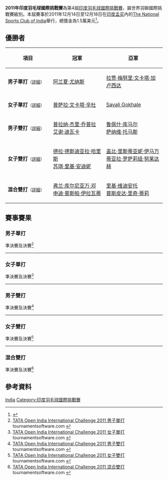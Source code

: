 {{noteTA|G1=Badminton}}
{{infobox badminton event
|name           = 2011年印度羽毛球國際挑戰賽
|image          = 
|size           = 
|caption        =
|dates          = 2011年12月14日－12月18日
|number_edition = 第4屆
|level          = 4A
|prize_money    = 1.5萬美元
|location       = {{IND}}[[孟买|孟买]]
|venue          = [[The_National_Sports_Club_of_India|The National Sports Club of India]]
|previous       = 2010年印度羽毛球國際挑戰賽 
|next           = 2012年印度羽毛球國際挑戰賽
}}
'''2011年印度羽毛球國際挑戰賽'''為第4屆[[印度羽毛球國際挑戰賽|印度羽毛球國際挑戰賽]]，屬世界羽聯國際挑戰賽級別。本屆賽事於2011年12月14日至12月18日在[[印度|印度]][[孟买|孟买]]內的[[The_National_Sports_Club_of_India|The National Sports Club of India]]舉行，總獎金為1.5萬美元<ref>{{en}}{{cite news|title=Badminton: Tata Open from tomorrow|url=http://www.tata.com/article/inside/wGoDQk1lz6I=/TLYVr3YPkMU=|publisher=Tata group|date=2011-12-13|access-date=2018-01-22|archive-url=https://web.archive.org/web/20180122160332/http://www.tata.com/article/inside/wGoDQk1lz6I=/TLYVr3YPkMU=|archive-date=2018-01-22|dead-url=yes}}</ref>。

== 優勝者 ==
{| class=wikitable style="font-size:small"
!width="200"|項目
!width="250"|冠軍
!width="250"|亞軍
|-
|'''男子單打'''<small>（[[#男子單打|詳細]]）</small>
|{{flagicon|INA}} [[阿兰夏·尤纳斯|阿兰夏·尤纳斯]]
|{{flagicon|IND}} [[拉贾·梅努里·文卡塔·加卢西达|拉贾·梅努里·文卡塔·加卢西达]]
|-
|'''女子單打'''<small>（[[#女子單打|詳細]]）</small>
|{{flagicon|IND}} [[普萨拉·文卡塔·辛杜|普萨拉·文卡塔·辛杜]]
|{{flagicon|IND}} [[Sayali_Gokhale|Sayali Gokhale]]
|-
|'''男子雙打'''<small>（[[#男子雙打|詳細]]）</small>
|{{flagicon|IND}} [[普拉纳·杰里·乔普拉|普拉纳·杰里·乔普拉]]<br/>{{flagicon|IND}} [[艾谢·迪瓦卡|艾谢·迪瓦卡]]
|{{flagicon|IND}} [[鲁佩什·库马尔|鲁佩什·库马尔]]<br/>{{flagicon|IND}} [[萨纳维·托马斯|萨纳维·托马斯]]
|-
|'''女子雙打'''<small>（[[#女子雙打|詳細]]）</small>
|{{flagicon|INA}} [[德拉·德斯迪亚拉·哈里斯|德拉·德斯迪亚拉·哈里斯]]<br/>{{flagicon|INA}} [[苏琪·里基·安迪妮|苏琪·里基·安迪妮]]
|{{flagicon|INA}} [[盖比·里斯蒂亚妮·伊马万|盖比·里斯蒂亚妮·伊马万]]<br/>{{flagicon|INA}} [[蒂亚拉·罗萨莉娅·努莱达赫|蒂亚拉·罗萨莉娅·努莱达赫]]
|-
|'''混合雙打'''<small>（[[#混合雙打|詳細]]）</small>
|{{flagicon|INA}} [[弗兰·库尔尼亚万·邓|弗兰·库尔尼亚万·邓]]<br/>{{flagicon|INA}} [[申迪·普斯帕·伊拉瓦蒂|申迪·普斯帕·伊拉瓦蒂]]
|{{flagicon|INA}} [[里基·维迪安托|里基·维迪安托]]<br/>{{flagicon|INA}} [[普斯皮达·里奇·蒂莉|普斯皮达·里奇·蒂莉]]
|}

== 賽事賽果 ==
=== 男子單打 ===
;準決賽及決賽<ref name="MS">[http://www.tournamentsoftware.com/sport/draw.aspx?id=425E7C05-A885-43A0-98A0-973D42A0B65B&draw=9 TATA Open India International Challenge 2011 男子單打] tournamentsoftware.com {{en}}</ref>
{{4TeamBracket-Tennis3-v2
| team-width=200
| RD1-seed1=1
| RD1-team1='''{{flagicon|INA}} [[阿兰夏·尤纳斯|阿兰夏·尤纳斯]]
| RD1-score1-1='''21
| RD1-score1-2='''21
| RD1-score1-3=
| RD1-seed2=3
| RD1-team2={{flagicon|IND}} [[阿尔温德·巴特|阿尔温德·巴特]]
| RD1-score2-1=17
| RD1-score2-2=13
| RD1-score2-3=

| RD1-seed3=
| RD1-team3={{flagicon|INA}} [[谢萨·希伦·雷斯塔维托|谢萨·希伦·雷斯塔维托]]
| RD1-score3-1=12
| RD1-score3-2=8
| RD1-score3-3=
| RD1-seed4=2
| RD1-team4='''{{nowrap|{{flagicon|IND}} [[拉贾·梅努里·文卡塔·加卢西达|拉贾·梅努里·文卡塔·加卢西达]]}}
| RD1-score4-1='''21
| RD1-score4-2='''21
| RD1-score4-3=

| RD2-seed1=1
| RD2-team1='''{{flagicon|INA}} [[阿兰夏·尤纳斯|阿兰夏·尤纳斯]]
| RD2-score1-1='''21
| RD2-score1-2='''24
| RD2-score1-3=
| RD2-seed2=2
| RD2-team2={{nowrap|{{flagicon|IND}} [[拉贾·梅努里·文卡塔·加卢西达|拉贾·梅努里·文卡塔·加卢西达]]}}
| RD2-score2-1=17
| RD2-score2-2=22
| RD2-score2-3=
}}
----

=== 女子單打 ===
;準決賽及決賽<ref name="WS">[http://www.tournamentsoftware.com/sport/draw.aspx?id=425E7C05-A885-43A0-98A0-973D42A0B65B&draw=3 TATA Open India International Challenge 2011 女子單打] tournamentsoftware.com {{en}}</ref>
{{4TeamBracket-Tennis3-v2
| team-width=200
| RD1-seed1=7
| RD1-team1={{flagicon|IND}} [[布滕普拉伊尔·钱德里卡·图拉西|P·C·图拉西]]
| RD1-score1-1=15
| RD1-score1-2=20
| RD1-score1-3=
| RD1-seed2=8
| RD1-team2='''{{flagicon|IND}} [[Sayali_Gokhale|Sayali Gokhale]]
| RD1-score2-1='''21
| RD1-score2-2='''22
| RD1-score2-3=

| RD1-seed3=3
| RD1-team3={{flagicon|HKG}} [[陳祉嘉|陳祉嘉]]
| RD1-score3-1=16
| RD1-score3-2=14
| RD1-score3-3=
| RD1-seed4=2
| RD1-team4='''{{flagicon|IND}} [[普萨拉·文卡塔·辛杜|普萨拉·文卡塔·辛杜]]
| RD1-score4-1='''21
| RD1-score4-2='''21
| RD1-score4-3=

| RD2-seed1=8
| RD2-team1={{flagicon|IND}} [[Sayali_Gokhale|Sayali Gokhale]]
| RD2-score1-1=10
| RD2-score1-2='''22
| RD2-score1-3=11
| RD2-seed2=2
| RD2-team2='''{{flagicon|IND}} [[普萨拉·文卡塔·辛杜|普萨拉·文卡塔·辛杜]]
| RD2-score2-1='''21
| RD2-score2-2=20
| RD2-score2-3='''21
}}
----

=== 男子雙打 ===
;準決賽及決賽<ref name="MD">[http://www.tournamentsoftware.com/sport/draw.aspx?id=425E7C05-A885-43A0-98A0-973D42A0B65B&draw=5 TATA Open India International Challenge 2011 男子雙打] tournamentsoftware.com {{en}}</ref>
{{4TeamBracket-Tennis3-v2
| team-width=200
| RD1-seed1=1
| RD1-team1='''{{flagicon|IND}} [[鲁佩什·库马尔|鲁佩什·库马尔]]<br/> {{flagicon|IND}} [[萨纳维·托马斯|萨纳维·托马斯]]
| RD1-score1-1='''21
| RD1-score1-2='''21
| RD1-score1-3=
| RD1-seed2=3
| RD1-team2={{flagicon|VIE}} [[裴銘德|裴銘德]]<br/> {{flagicon|VIE}} [[陶曼棠|陶曼棠]]
| RD1-score2-1=11
| RD1-score2-2=14
| RD1-score2-3=

| RD1-seed3=4
| RD1-team3={{flagicon|INA}} [[安德烈·阿迪斯提亚|安德烈·阿迪斯提亚]]<br/> {{flagicon|INA}} [[克里斯托弗·鲁斯迪安托|克里斯托弗·鲁斯迪安托]]
| RD1-score3-1='''21
| RD1-score3-2=15
| RD1-score3-3=18
| RD1-seed4=
| RD1-team4='''{{flagicon|IND}} [[普拉纳·杰里·乔普拉|普拉纳·杰里·乔普拉]]<br/> {{flagicon|IND}} [[艾谢·迪瓦卡|艾谢·迪瓦卡]]
| RD1-score4-1=18
| RD1-score4-2='''21
| RD1-score4-3='''21

| RD2-seed1=1
| RD2-team1={{flagicon|IND}} [[鲁佩什·库马尔|鲁佩什·库马尔]]<br/> {{flagicon|IND}} [[萨纳维·托马斯|萨纳维·托马斯]]
| RD2-score1-1='''21
| RD2-score1-2=17
| RD2-score1-3=21
| RD2-seed2=
| RD2-team2='''{{flagicon|IND}} [[普拉纳·杰里·乔普拉|普拉纳·杰里·乔普拉]]<br/> {{flagicon|IND}} [[艾谢·迪瓦卡|艾谢·迪瓦卡]]
| RD2-score2-1=19
| RD2-score2-2='''21
| RD2-score2-3='''23
}}
----

=== 女子雙打 ===
;準決賽及決賽<ref name="WD">[http://www.tournamentsoftware.com/sport/draw.aspx?id=425E7C05-A885-43A0-98A0-973D42A0B65B&draw=7 TATA Open India International Challenge 2011 女子雙打] tournamentsoftware.com {{en}}</ref>
{{4TeamBracket-Tennis3-v2
| team-width=200
| RD1-seed1=1
| RD1-team1='''{{flagicon|INA}} [[德拉·德斯迪亚拉·哈里斯|德拉·德斯迪亚拉·哈里斯]]<br/> {{flagicon|INA}} [[苏琪·里基·安迪妮|苏琪·里基·安迪妮]]
| RD1-score1-1='''21
| RD1-score1-2='''21
| RD1-score1-3=
| RD1-seed2=
| RD1-team2={{flagicon|MAS}} [[Florah_Ng_Sew_Fong|Florah Ng Sew Fong]]<br/> {{flagicon|MAS}} [[Ng_Sin_Er|Ng Sin Er]]
| RD1-score2-1=8
| RD1-score2-2=8
| RD1-score2-3=

| RD1-seed3=
| RD1-team3={{flagicon|INA}} [[科马拉·戴维|科马拉·戴维]]<br/> {{flagicon|INA}} [[珍纳·戈扎利|珍纳·戈扎利]]
| RD1-score3-1=10
| RD1-score3-2=14
| RD1-score3-3=
| RD1-seed4=2
| RD1-team4='''{{flagicon|INA}} [[盖比·里斯蒂亚妮·伊马万|盖比·里斯蒂亚妮·伊马万]]<br/> {{flagicon|INA}} [[蒂亚拉·罗萨莉娅·努莱达赫|蒂亚拉·罗萨莉娅·努莱达赫]]
| RD1-score4-1='''21
| RD1-score4-2='''21
| RD1-score4-3=

| RD2-seed1=1
| RD2-team1='''{{flagicon|INA}} [[德拉·德斯迪亚拉·哈里斯|德拉·德斯迪亚拉·哈里斯]]<br/> {{flagicon|INA}} [[苏琪·里基·安迪妮|苏琪·里基·安迪妮]]
| RD2-score1-1='''23
| RD2-score1-2='''21
| RD2-score1-3=
| RD2-seed2=2
| RD2-team2={{flagicon|INA}} [[盖比·里斯蒂亚妮·伊马万|盖比·里斯蒂亚妮·伊马万]]<br/> {{flagicon|INA}} [[蒂亚拉·罗萨莉娅·努莱达赫|蒂亚拉·罗萨莉娅·努莱达赫]]
| RD2-score2-1=21
| RD2-score2-2=13
| RD2-score2-3=
}}
----

=== 混合雙打 ===
;準決賽及決賽<ref name="XD">[http://www.tournamentsoftware.com/sport/draw.aspx?id=425E7C05-A885-43A0-98A0-973D42A0B65B&draw=8 TATA Open India International Challenge 2011 混合雙打] tournamentsoftware.com {{en}}</ref>
{{4TeamBracket-Tennis3-v2
| team-width=200
| RD1-seed1=
| RD1-team1='''{{flagicon|INA}} [[弗兰·库尔尼亚万·邓|弗兰·库尔尼亚万·邓]]<br/> {{flagicon|INA}} [[申迪·普斯帕·伊拉瓦蒂|申迪·普斯帕·伊拉瓦蒂]]
| RD1-score1-1='''21
| RD1-score1-2='''21
| RD1-score1-3=
| RD1-seed2=3
| RD1-team2={{flagicon|IND}} [[阿伦·维什奴|阿伦·维什奴]]<br/> {{flagicon|IND}} [[阿帕娜·巴兰|阿帕娜·巴兰]]
| RD1-score2-1=16
| RD1-score2-2=14
| RD1-score2-3=

| RD1-seed3=4
| RD1-team3={{flagicon|INA}} [[伊尔凡·法蒂拉赫|伊尔凡·法蒂拉赫]]<br/> {{flagicon|INA}} [[维尼·安格莱尼|维尼·安格莱尼]]
| RD1-score3-1=15
| RD1-score3-2=20
| RD1-score3-3=
| RD1-seed4=
| RD1-team4='''{{flagicon|INA}} [[里基·维迪安托|里基·维迪安托]]<br/> {{flagicon|INA}} [[普斯皮达·里奇·蒂莉|普斯皮达·里奇·蒂莉]]
| RD1-score4-1='''21
| RD1-score4-2='''22
| RD1-score4-3=

| RD2-seed1=
| RD2-team1='''{{flagicon|INA}} [[弗兰·库尔尼亚万·邓|弗兰·库尔尼亚万·邓]]<br/> {{flagicon|INA}} [[申迪·普斯帕·伊拉瓦蒂|申迪·普斯帕·伊拉瓦蒂]]
| RD2-score1-1='''21
| RD2-score1-2='''21
| RD2-score1-3=
| RD2-seed2=
| RD2-team2={{flagicon|INA}} [[里基·维迪安托|里基·维迪安托]]<br/> {{flagicon|INA}} [[普斯皮达·里奇·蒂莉|普斯皮达·里奇·蒂莉]]
| RD2-score2-1=15
| RD2-score2-2=15
| RD2-score2-3=
}}

== 參考資料 ==
{{Reflist}}

[[Category:2011年世界羽聯國際挑戰賽|India]]
[[Category:印度羽毛球國際挑戰賽|Category:印度羽毛球國際挑戰賽]]